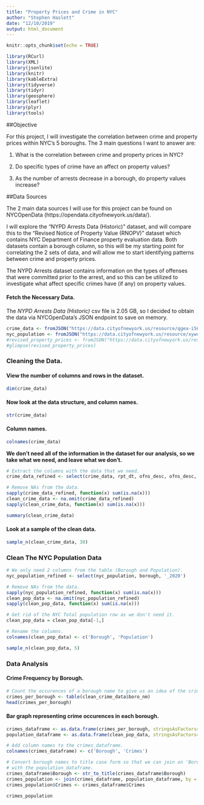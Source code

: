 ```yaml
---
title: "Property Prices and Crime in NYC"
author: "Stephen Haslett"
date: "12/10/2019"
output: html_document
---
```


```r
knitr::opts_chunk$set(echo = TRUE)
```

```r
library(RCurl)
library(XML)
library(jsonlite)
library(knitr)
library(kableExtra)
library(tidyverse)
library(tidyr)
library(geosphere)
library(leaflet)
library(plyr)
library(tools)
```


##Objective

For this project, I will investigate the correlation between crime and property prices within NYC's 5 boroughs. The 3 main questions I want to answer are:

1. What is the correlation between crime and property prices in NYC?

2. Do specific types of crime have an affect on property values?

3. As the number of arrests decrease in a borough, do property values increase?

##Data Sources

The 2 main data sources I will use for this project can be found on NYCOpenData (https://opendata.cityofnewyork.us/data/).

I will explore the "NYPD Arrests Data (Historic)" dataset, and will compare this to the "Revised Notice of Property Value (RNOPV)" dataset which contains NYC Department of Finance property evaluation data. Both datasets contain a borough column, so this will be my starting point for correlating the 2 sets of data, and will allow me to start identifying patterns between crime and property prices.

The NYPD Arrests dataset contains information on the types of offenses that were committed prior to the arrest, and so this can be utilized to investigate what affect specific crimes have (if any) on property values. 

#### Fetch the Necessary Data.

The _NYPD Arrests Data (Historic)_ csv file is 2.05 GB, so I decided to obtain the data via NYCOpenData's JSON endpoint to save on memory.

```r
crime_data <- fromJSON("https://data.cityofnewyork.us/resource/qgea-i56i.json")
nyc_population <- fromJSON("https://data.cityofnewyork.us/resource/xywu-7bv9.json")
#revised_property_prices <- fromJSON("https://data.cityofnewyork.us/resource/8vgb-zm6e.json")
#glimpse(revised_property_prices)
```

### Cleaning the Data.

#### View the number of columns and rows in the dataset.
```r
dim(crime_data)
```

#### Now look at the data structure, and column names.
```r
str(crime_data)
```


#### Column names.
```r
colnames(crime_data)
```


**We don't need all of the information in the dataset for our analysis, so we take what we need, and leave what we don't.**

```r
# Extract the columns with the data that we need.
crime_data_refined <- select(crime_data, rpt_dt, ofns_desc, ofns_desc, law_cat_cd, boro_nm, addr_pct_cd, latitude, longitude, lat_lon)

# Remove NAs from the data.
sapply(crime_data_refined, function(x) sum(is.na(x)))
clean_crime_data <- na.omit(crime_data_refined)
sapply(clean_crime_data, function(x) sum(is.na(x)))

summary(clean_crime_data)
```

#### Look at a sample of the clean data.
```r
sample_n(clean_crime_data, 30)
```

### Clean The NYC Population Data

```r
# We only need 2 columns from the table (Borough and Population).
nyc_population_refined <- select(nyc_population, borough, '_2020')

# Remove NAs from the data.
sapply(nyc_population_refined, function(x) sum(is.na(x)))
clean_pop_data <- na.omit(nyc_population_refined)
sapply(clean_pop_data, function(x) sum(is.na(x)))

# Get rid of the NYC Total population row as we don't need it.
clean_pop_data = clean_pop_data[-1,]

# Rename the columns.
colnames(clean_pop_data) <- c('Borough', 'Population')

sample_n(clean_pop_data, 5)
```

### Data Analysis

#### Crime Frequency by Borough.
```r
# Count the occurences of a borough name to give us an idea of the crime rate in the borough.
crimes_per_borough <- table(clean_crime_data$boro_nm)
head(crimes_per_borough)
```

#### Bar graph representing crime occurences in each borough.
```r
crimes_dataframe <- as.data.frame(crimes_per_borough, stringsAsFactors=FALSE)
population_dataframe <- as.data.frame(clean_pop_data, stringsAsFactors=FALSE)

# Add column names to the crimes_dataframe.
colnames(crimes_dataframe) <- c('Borough', 'Crimes')

# Convert borough names to title case form so that we can join on 'Borough'
# with the population_dataframe.
crimes_dataframe$Borough <- str_to_title(crimes_dataframe$Borough)
crimes_population <- join(crimes_dataframe, population_dataframe, by = 'Borough', type = 'right')
crimes_population$Crimes <- crimes_dataframe$Crimes

crimes_population
```


